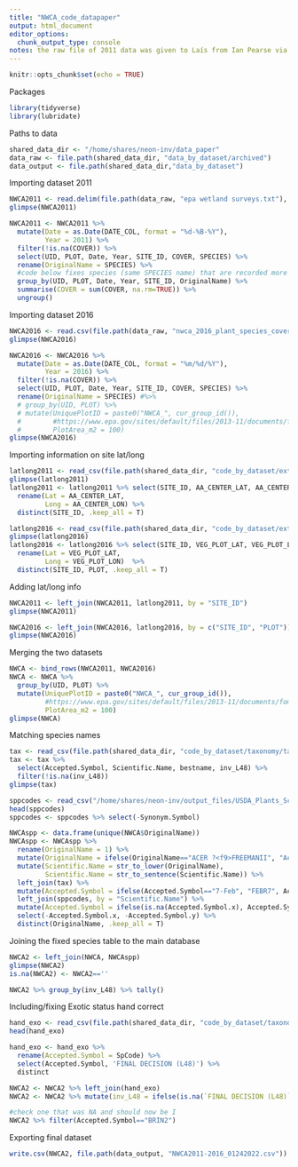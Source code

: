 ```yaml
---
title: "NWCA_code_datapaper"
output: html_document
editor_options: 
  chunk_output_type: console
notes: the raw file of 2011 data was given to Laís from Ian Pearse via email. The 2016 data Laís downloaded from the website and included in the database. https://www.epa.gov/national-aquatic-resource-surveys/data-national-aquatic-resource-surveys
---
```


```r
knitr::opts_chunk$set(echo = TRUE)
```

Packages
```r
library(tidyverse)
library(lubridate)
```

Paths to data
```r
shared_data_dir <- "/home/shares/neon-inv/data_paper"
data_raw <- file.path(shared_data_dir, "data_by_dataset/archived")
data_output <- file.path(shared_data_dir,"data_by_dataset")

```

Importing dataset 2011
```r
NWCA2011 <- read.delim(file.path(data_raw, "epa wetland surveys.txt"), header = TRUE)
glimpse(NWCA2011)

NWCA2011 <- NWCA2011 %>%
  mutate(Date = as.Date(DATE_COL, format = "%d-%B-%Y"),
         Year = 2011) %>%
  filter(!is.na(COVER)) %>% 
  select(UID, PLOT, Date, Year, SITE_ID, COVER, SPECIES) %>%
  rename(OriginalName = SPECIES) %>%
  #code below fixes species (same SPECIES name) that are recorded more than once in a plot
  group_by(UID, PLOT, Date, Year, SITE_ID, OriginalName) %>% 
  summarise(COVER = sum(COVER, na.rm=TRUE)) %>% 
  ungroup()
```

Importing dataset 2016
```r
NWCA2016 <- read.csv(file.path(data_raw, "nwca_2016_plant_species_cover_height_-_data_csv.csv"), header = TRUE)
glimpse(NWCA2016)

NWCA2016 <- NWCA2016 %>%
  mutate(Date = as.Date(DATE_COL, format = "%m/%d/%Y"),
         Year = 2016) %>%
  filter(!is.na(COVER)) %>%
  select(UID, PLOT, Date, Year, SITE_ID, COVER, SPECIES) %>%
  rename(OriginalName = SPECIES) #%>%
  # group_by(UID, PLOT) %>%
  # mutate(UniquePlotID = paste0("NWCA_", cur_group_id()),
  #        #https://www.epa.gov/sites/default/files/2013-11/documents/fom_with_errata.pdf
  #        PlotArea_m2 = 100)
glimpse(NWCA2016)
```

Importing information on site lat/long
```r

latlong2011 <- read_csv(file.path(shared_data_dir, "code_by_dataset/extra_csv_NWCA/nwca2011_siteinfo.csv"))
glimpse(latlong2011)
latlong2011 <- latlong2011 %>% select(SITE_ID, AA_CENTER_LAT, AA_CENTER_LON) %>%
  rename(Lat = AA_CENTER_LAT,
         Long = AA_CENTER_LON) %>% 
  distinct(SITE_ID, .keep_all = T)

latlong2016 <- read_csv(file.path(shared_data_dir, "code_by_dataset/extra_csv_NWCA/nwca2016_siteinfo.csv"))
glimpse(latlong2016)
latlong2016 <- latlong2016 %>% select(SITE_ID, VEG_PLOT_LAT, VEG_PLOT_LON, PLOT) %>%
  rename(Lat = VEG_PLOT_LAT,
         Long = VEG_PLOT_LON)  %>% 
  distinct(SITE_ID, PLOT, .keep_all = T)

```

Adding lat/long info
```r
NWCA2011 <- left_join(NWCA2011, latlong2011, by = "SITE_ID")
glimpse(NWCA2011)

NWCA2016 <- left_join(NWCA2016, latlong2016, by = c("SITE_ID", "PLOT"))
glimpse(NWCA2016)
```

Merging the two datasets
```r

NWCA <- bind_rows(NWCA2011, NWCA2016) 
NWCA <- NWCA %>% 
  group_by(UID, PLOT) %>%
  mutate(UniquePlotID = paste0("NWCA_", cur_group_id()),
         #https://www.epa.gov/sites/default/files/2013-11/documents/fom_with_errata.pdf
         PlotArea_m2 = 100)
glimpse(NWCA)

```

Matching species names
```r
tax <- read_csv(file.path(shared_data_dir, "code_by_dataset/taxonomy/taxonomy_temp10_revised.csv"))
tax <- tax %>%
  select(Accepted.Symbol, Scientific.Name, bestname, inv_L48) %>%
  filter(!is.na(inv_L48))
glimpse(tax)

sppcodes <- read_csv("/home/shares/neon-inv/output_files/USDA_Plants_ScientificNames.csv")
head(sppcodes) 
sppcodes <- sppcodes %>% select(-Synonym.Symbol)

NWCAspp <- data.frame(unique(NWCA$OriginalName))
NWCAspp <- NWCAspp %>%
  rename(OriginalName = 1) %>%
  mutate(OriginalName = ifelse(OriginalName=="ACER ?<f9>FREEMANII", "Acer freemanii", OriginalName)) %>%
  mutate(Scientific.Name = str_to_lower(OriginalName),
         Scientific.Name = str_to_sentence(Scientific.Name)) %>%
  left_join(tax) %>%
  mutate(Accepted.Symbol = ifelse(Accepted.Symbol=="7-Feb", "FEBR7", Accepted.Symbol)) %>%
  left_join(sppcodes, by = "Scientific.Name") %>%
  mutate(Accepted.Symbol = ifelse(is.na(Accepted.Symbol.x), Accepted.Symbol.y, Accepted.Symbol.x)) %>%
  select(-Accepted.Symbol.x, -Accepted.Symbol.y) %>%
  distinct(OriginalName, .keep_all = T)

```

Joining the fixed species table to the main database
```r
NWCA2 <- left_join(NWCA, NWCAspp)
glimpse(NWCA2)
is.na(NWCA2) <- NWCA2==''

NWCA2 %>% group_by(inv_L48) %>% tally()
```

Including/fixing Exotic status hand correct 
```r
hand_exo <- read_csv(file.path(shared_data_dir, "code_by_dataset/taxonomy/multStatusSpL48.csv"))
head(hand_exo)

hand_exo <- hand_exo %>%
  rename(Accepted.Symbol = SpCode) %>%
  select(Accepted.Symbol, 'FINAL DECISION (L48)') %>%
  distinct

NWCA2 <- NWCA2 %>% left_join(hand_exo)
NWCA2 <- NWCA2 %>% mutate(inv_L48 = ifelse(is.na(`FINAL DECISION (L48)`), inv_L48, `FINAL DECISION (L48)`)) %>% select(-`FINAL DECISION (L48)`)

#check one that was NA and should now be I
NWCA2 %>% filter(Accepted.Symbol=="BRIN2")

```


Exporting final dataset
```r
write.csv(NWCA2, file.path(data_output, "NWCA2011-2016_01242022.csv"))
```

